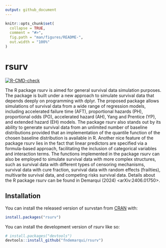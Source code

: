 ```yaml
---
output: github_document
---
```


<!-- README.md is generated from README.Rmd. Please edit that file -->

```r
knitr::opts_chunk$set(
  collapse = TRUE,
  comment = "#>",
  fig.path = "man/figures/README-",
  out.width = "100%"
)
```

# rsurv

<!-- badges: start -->
[![R-CMD-check](https://github.com/fndemarqui/rsurv/actions/workflows/R-CMD-check.yaml/badge.svg)](https://github.com/fndemarqui/rsurv/actions/workflows/R-CMD-check.yaml)
<!-- badges: end -->

The R package rsurv is aimed for general survival data simulation purposes. The package is built under a new approach to simulate survival data that depends deeply on programming with dplyr. The proposed package allows simulations of survival data from a wide range of regression models, including accelerated failure time (AFT), proportional hazards (PH), proportional odds (PO), accelerated hazard (AH), Yang and Prentice (YP), and extended hazard (EH) models. The package rsurv also stands out by its ability to generate survival data from an unlimited number of baseline distributions provided that an implementation of the quantile function of the chosen baseline distribution is available in R. Another nice feature of the package rsurv lies in the fact that linear predictors are specified via a formula-based approach, facilitating the inclusion of categorical variables and interaction terms. The functions implemented in the package rsurv can also be employed to simulate survival data with more complex structures, such as survival data with different types of censoring mechanisms, survival data with cure fraction, survival data with random effects (frailties), multivarite survival data, and competing risks survival data. Details about the R package rsurv can be found in Demarqui (2024) <arXiv:2406.01750>.

## Installation

You can install the released version of survstan from [CRAN](https://CRAN.R-project.org) with:

```r
install.packages("rsurv")
```

You can install the development version of rsurv like so:

``` r
# install.packages("devtools")
devtools::install_github("fndemarqui/rsurv")
```


